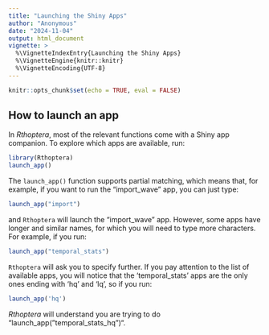 ```yaml
---
title: "Launching the Shiny Apps"
author: "Anonymous"
date: "2024-11-04"
output: html_document
vignette: >
  %\VignetteIndexEntry{Launching the Shiny Apps}
  %\VignetteEngine{knitr::knitr}
  %\VignetteEncoding{UTF-8}
---
```


```r
knitr::opts_chunk$set(echo = TRUE, eval = FALSE)
```

## How to launch an app
In *Rthoptera*, most of the relevant functions come with a Shiny app companion. To explore which apps are available, run:
```r
library(Rthoptera)
launch_app()
```
The `launch_app()` function supports partial matching, which means that, for example, if you want to run the "import_wave" app, you can just type:
```r
launch_app("import")
```
and `Rthoptera` will launch the "import_wave" app. However, some apps have longer and similar names, for which you will need to type more characters. For example, if you run:
```r
launch_app("temporal_stats")
```
`Rthoptera` will ask you to specify further. If you pay attention to the list of available apps, you will notice that the 'temporal_stats' apps are the only ones ending with 'hq' and 'lq', so if you run:
```r
launch_app('hq')
```
*Rthoptera* will understand you are trying to do "launch_app("temporal_stats_hq")". 


